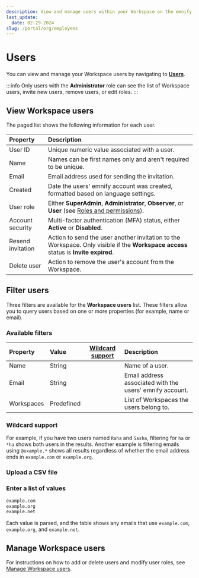 ```yaml
---
description: View and manage users within your Workspace on the emnify Portal
last_update:
  date: 02-29-2024
slug: /portal/org/employees
---
```


# Users


You can view and manage your Workspace users by navigating to [**Users**](https://portal.emnify.com/organisation-settings/users).

:::info
Only users with the **Administrator** role can see the list of Workspace users, invite new users, remove users, or edit roles.
:::

## View Workspace users

The paged list shows the following information for each user.

| Property          | Description           |
|:------------------|:----------------------|
| User ID           | Unique numeric value associated with a user.  |
| Name              | Names can be first names only and aren't required to be unique.  |
| Email             | Email address used for sending the invitation.  |
| Created           | Date the users' emnify account was created, formatted based on language settings.  |
| User role         | Either **SuperAdmin**, **Administrator**, **Observer**, or **User** (see [Roles and permissions](/portal/roles)). |
| Account security  | Multi-factor authentication (MFA) status, either **Active** or **Disabled**.  |
| Resend invitation | Action to send the user another invitation to the Workspace. Only visible if the **Workspace access** status is **Invite expired**. |
| Delete user       | Action to remove the user's account from the Workspace. |

## Filter users

Three filters are available for the **Workspace users** list.
These filters allow you to query users based on one or more properties (for example, name or email).

<EditFilterInstructionsPartial tableValueType="users" />

### Available filters

| Property        | Value      | [Wildcard support](#wildcard-support) | Description        |
|:----------------|:-----------|:--------------------------------------:|:-------------------|
| Name            | String     | <Check alt="Yes" />         | Name of a user. |
| Email           | String     | <Check alt="Yes" />         | Email address associated with the users' emnify account. |
| Workspaces      | Predefined | <Close alt="No" />          | List of Workspaces the users belong to.  |

### Wildcard support

<WildcardSupportPartial />

For example, if you have two users named `Raha` and `Sasha`, filtering for `ha` or `*ha` shows both users in the results.
Another example is filtering emails using `@example.*` shows all results regardless of whether the email address ends in `example.com` or `example.org`.

### Upload a CSV file

<UploadCsvFilePartial
  tableName="Users"
  example="Name"
  tableValueType="users"
/>

### Enter a list of values

<EnterValuesListPartial example="Email" />

```txt
example.com
example.org
example.net
```

Each value is parsed, and the table shows any emails that use `example.com`, `example.org`, and `example.net`.

## Manage Workspace users

For instructions on how to add or delete users and modify user roles, see [Manage Workspace users](/workspaces/manage-users).
